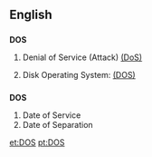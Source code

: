 ==English==
==={{acronym}}===
'''DOS'''

#{{computing}} Denial of Service (Attack) [[w:Denial-of-service attack|(DoS)]]
#{{computing}} Disk Operating System: [[w:DOS|(DOS)]]


==={{initialism}}===
'''DOS'''

#Date of Service
#Date of Separation

[[et:DOS]]
[[pt:DOS]]